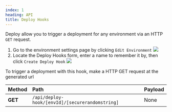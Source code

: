 ```yaml
---
index: 1
heading: API
title: Deploy Hooks
---
```



Deploy allow you to trigger a deployment for any environment via an HTTP `GET` request.

1. Go to the environment settings page by clicking `Edit Environment`
    <Image rounded={true} border={true} className="w-full max-w-[260px]" src="https://res.cloudinary.com/djp21wtxm/image/upload/v1655165074/i448x132-1xpvO1Oe_clb_dfdluu.png" />
2. Locate the Deploy Hooks form, enter a name to remember it by, then click `Create Deploy Hook`
    <Image rounded={true} border={true} className="w-full" src="https://res.cloudinary.com/djp21wtxm/image/upload/v1655165094/i1600x518-RjDe674AMVxY_lh4txx.png" />

 To trigger a deployment with this hook, make a HTTP GET request at the generated url

| **Method** | **Path**                         | **Payload** |
| :--------- | :------------------------------- | --
| **GET**   | `/api/deploy-hook/[envId]/[securerandomstring]` | None |
